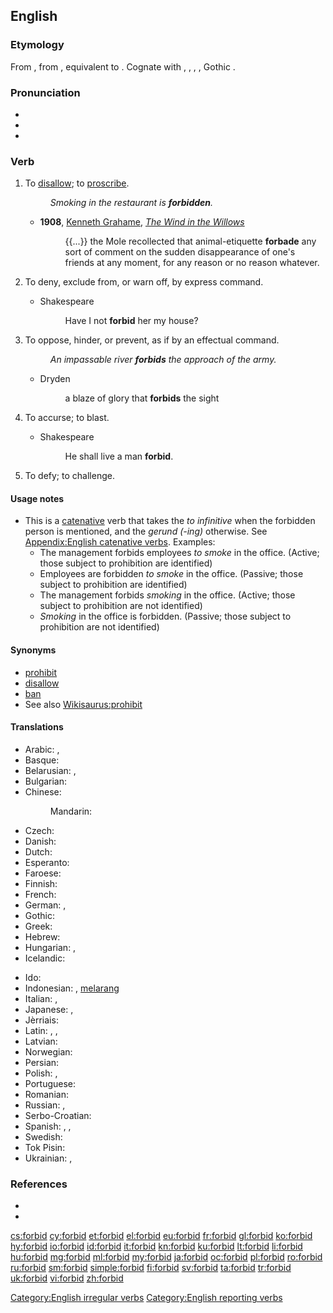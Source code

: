 ==English==

===Etymology===
From {{etyl|enm|en}} {{term|forbeden|lang=enm}}, from {{etyl|ang|en}} {{m|ang|forbēodan||to forbid, prohibit, restrain, refuse, repeal, annul}}, equivalent to {{prefix|for|bid|t1=from, away|t2=to offer, proclaim|lang=en}}. Cognate with {{etyl|nl|-}} {{term|verbieden||to forbid|lang=nl}}, {{etyl|de|-}} {{term|verbieten||to forbid|lang=de}}, {{etyl|da|-}} {{term|forbyde||to forbid|lang=da}}, {{etyl|sv|-}} {{term|förbjuda||to forbid|lang=sv}}, Gothic {{term|𐍆𐌰𐌿𐍂𐌱𐌹𐌿𐌳𐌰𐌽|tr=faurbiudan|lang=got}}.

===Pronunciation===
* {{IPA|/fə(ɹ)ˈbɪd/|lang=en}}
* {{audio|en-us-forbid.ogg|Audio (US)|lang=en}}
* {{rhymes|ɪd|lang=en}}

===Verb===
{{en-verb|forbids|forbidding|forbid|past2=forbade|past3=forbad|forbidden}}

# {{context|transitive|lang=en}} To [[disallow]]; to [[proscribe]].
#: ''Smoking in the restaurant is '''forbidden'''.''
#* '''1908''', [[w:Kenneth Grahame|Kenneth Grahame]], ''[[w:The Wind in the Willows|The Wind in the Willows]]''
#*: {{...}} the Mole recollected that animal-etiquette '''forbade''' any sort of comment on the sudden disappearance of one's friends at any moment, for any reason or no reason whatever.
# {{context|transitive|lang=en}} To deny, exclude from, or warn off, by express command.
#* Shakespeare
#*: Have I not '''forbid''' her my house?
# {{context|transitive|lang=en}} To oppose, hinder, or prevent, as if by an effectual command.
#: ''An impassable river '''forbids''' the approach of the army.''
#* Dryden
#*: a blaze of glory that '''forbids''' the sight
# {{context|transitive|obsolete|lang=en}} To accurse; to blast.
#* Shakespeare
#*: He shall live a man '''forbid'''.
# {{context|transitive|obsolete|lang=en}} To defy; to challenge.
#: {{rfquotek|L. Andrews}}

====Usage notes====
* This is a [[catenative]] verb that takes the ''to infinitive'' when the forbidden person is mentioned, and the ''gerund (-ing)'' otherwise. See [[Appendix:English catenative verbs]]. Examples:
** The management forbids employees ''to smoke'' in the office. (Active; those subject to prohibition are identified)
** Employees are forbidden ''to smoke'' in the office. (Passive; those subject to prohibition are identified)
** The management forbids ''smoking'' in the office. (Active; those subject to prohibition are not identified)
** ''Smoking'' in the office is forbidden. (Passive; those subject to prohibition are not identified)

====Synonyms====
* [[prohibit]]
* [[disallow]]
* [[ban]]
* See also [[Wikisaurus:prohibit]]

====Translations====
{{trans-top|to disallow}}
* Arabic: {{t|ar|حرم|tr=ḥarrama}}, {{t+|ar|منع|tr=manaʿa}}
* Basque: {{t|eu|debekatu}}
* Belarusian: {{t|be|забараня́ць|impf|sc=Cyrl}}, {{t|be|забарані́ць |pf|sc=Cyrl}}
* Bulgarian: {{t+|bg|забранявам|tr=zabranjávam}}
* Chinese:
*: Mandarin: {{t+|cmn|禁止|tr=jìnzhǐ|sc=Hani}}
* Czech: {{t|cs|zakázat}}
* Danish: {{t|da|forbyde}}
* Dutch: {{t+|nl|verbieden}}
* Esperanto: {{t|eo|malpermesi}}
* Faroese: {{t|fo|banna}}
* Finnish: {{t+|fi|kieltää}}
* French: {{t+|fr|interdire}}
* German: {{t+|de|verbieten}}, {{t+|de|untersagen}}
* Gothic: {{t|got|𐍆𐌰𐌿𐍂𐌱𐌹𐌿𐌳𐌰𐌽|tr=faurbiudan|sc=Goth}}
* Greek: {{t+|el|απαγορεύω|tr=apagorev́o}}
* Hebrew: {{t|he|אסר}}
* Hungarian: {{t+|hu|tilt}}, {{t+|hu|megtilt}}
* Icelandic: {{t+|is|banna}}
{{trans-mid}}
* Ido: {{t+|io|interdiktar}}
* Indonesian: {{t+|id|larang}}, [[larang|melarang]]
* Italian: {{t+|it|proibire}}, {{t+|it|vietare}}
* Japanese: {{t|ja|禁じる|tr=きんじる, kinjiru}}, {{t|ja|禁ずる|tr=きんずる, kinzuru}}
* Jèrriais: {{t|roa-jer|d'fendre}}
* Latin: {{t|la|veto}}, {{t+|la|prohibeo}}, {{t|la|interdico}}
* Latvian: {{t+|lv|aizliegt}}
* Norwegian: {{t|no|forby}}
* Persian: {{t|fa|غیر مجاز کردن|tr=ğayr-e mojâz kardan|sc=fa-Arab}}
* Polish: {{t+|pl|zakazywać}}, {{t+|pl|zabraniać}}
* Portuguese: {{t+|pt|proibir}}
* Romanian: {{t+|ro|interzice}}
* Russian: {{t+|ru|запрещать|impf|tr=zapreščátʹ}}, {{t+|ru|запретить|pf|tr=zapretítʹ}}
* Serbo-Croatian: {{t+|sh|zabraniti}}
* Spanish: {{t+|es|prohibir}}, {{t|es|vedar}}, {{t+|es|vetar}}
* Swedish: {{t+|sv|förbjuda}}
* Tok Pisin: {{t|tpi|tambuim}}
* Ukrainian: {{t|uk|забороня́ти|impf|sc=Cyrl}}, {{t|uk|заборони́ти|pf|sc=Cyrl}}
{{trans-bottom}}

===References===
* {{R:Century 1911}}
* {{R:Webster 1913}}

[[Category:English irregular verbs]]
[[Category:English reporting verbs]]

[[cs:forbid]]
[[cy:forbid]]
[[et:forbid]]
[[el:forbid]]
[[eu:forbid]]
[[fr:forbid]]
[[gl:forbid]]
[[ko:forbid]]
[[hy:forbid]]
[[io:forbid]]
[[id:forbid]]
[[it:forbid]]
[[kn:forbid]]
[[ku:forbid]]
[[lt:forbid]]
[[li:forbid]]
[[hu:forbid]]
[[mg:forbid]]
[[ml:forbid]]
[[my:forbid]]
[[ja:forbid]]
[[oc:forbid]]
[[pl:forbid]]
[[ro:forbid]]
[[ru:forbid]]
[[sm:forbid]]
[[simple:forbid]]
[[fi:forbid]]
[[sv:forbid]]
[[ta:forbid]]
[[tr:forbid]]
[[uk:forbid]]
[[vi:forbid]]
[[zh:forbid]]